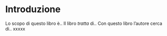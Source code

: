 # Introduzione {-}

Lo scopo di questo libro è..
Il libro *tratta* di..
Con questo libro l'autore cerca di..
xxxxx
